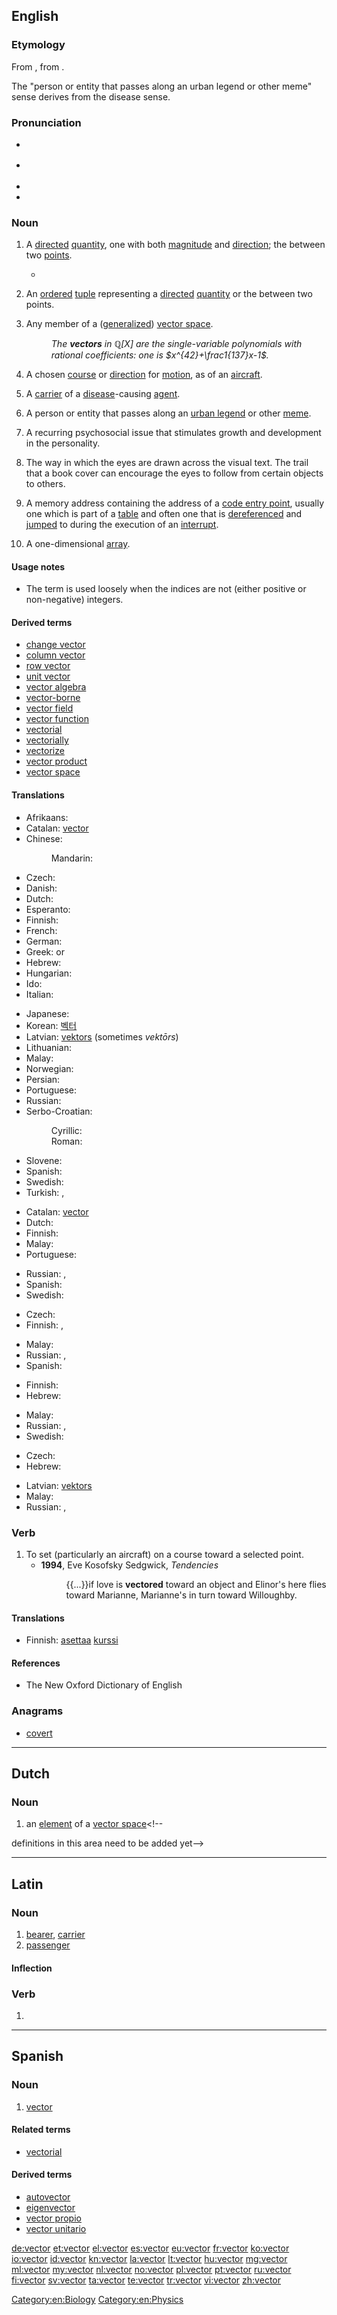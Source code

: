 {{wikify}}

==English==
{{was wotd|2006|June|3}}
{{wikipedia}}

===Etymology===
From {{etyl|la|en}} {{term|vector||carrier|lang=la}}, from {{term|veho|vehō|I carry, I bear|lang=la}}.

The "person or entity that passes along an urban legend or other meme" sense derives from the disease sense.

===Pronunciation===
* {{a|UK}} {{IPA|/ˈvɛktə/}}
* {{a|US}} {{IPA|/ˈvɛktɚ/}}
* {{audio|en-us-vector.ogg|Audio (US)}}
* {{rhymes|ɛktə(ɹ)}}

===Noun===
{{en-noun}}

# {{context|mathematics|lang=en}} A [[directed]] [[quantity]], one with both [[magnitude]] and [[direction]]; the {{soplink|signed|difference}} between two [[points]].
#* {{quote-book|passage=As examples of '''vector''' quantities may be mentioned the distance between any two given points, a velocity, a force, an acceleration, angular velocity, intensity of magnetization flux of heat.|title=[[S:The New Student's Reference Work/Vector|The New Student's Reference Work]]|year=1914}}
# {{context|mathematics|lang=en}} An [[order]]ed [[tuple]] representing a [[directed]] [[quantity]] or the {{soplink|signed|difference}} between two points.
# {{context|mathematics|lang=en}} Any member of a ([[generalize]]d) [[vector space]].
#: ''The '''vectors''' in <math>{\mathbb Q}[X]</math> are the single-variable polynomials with rational coefficients: one is <math>x^{42}+\frac1{137}x-1</math>.''
# {{context|aviation|lang=en}} A chosen [[course]] or [[direction]] for [[motion]], as of an [[aircraft]].
#{{senseid|en|carrier of a disease-causing agent}}{{context|epidemiology|lang=en}} A [[carrier]] of a [[disease]]-causing [[agent]].
# {{context|sociology|lang=en}} A person or entity that passes along an [[urban legend]] or other [[meme]].
# {{context|psychology|lang=en}} A recurring psychosocial issue that stimulates growth and development in the personality.
# The way in which the eyes are drawn across the visual text. The trail that a book cover can encourage the eyes to follow from certain objects to others.{{rfex|lang=en}}
# {{context|computing|operating systems|lang=en}} A memory address containing the address of a [[code entry point]], usually one which is part of a [[table]] and often one that is [[dereference|dereferenced]] and [[jump|jumped]] to during the execution of an [[interrupt]].
# {{context|programming|lang=en}} A one-dimensional [[array]].

====Usage notes====
* {{sense|programming}} The term {{term||vector|lang=en}} is used loosely when the indices are not (either positive or non-negative) integers.

====Derived terms====
* [[change vector]]
* [[column vector]]
* [[row vector]]
* [[unit vector]]
* [[vector algebra]]
* [[vector-borne]]
* [[vector field]]
* [[vector function]]
* [[vectorial]]
* [[vectorially]]
* [[vectorize]]
* [[vector product]]
* [[vector space]]

====Translations====
{{trans-top|directed quantity}}
* Afrikaans: {{t-|af|wektor}}
* Catalan: [[#Catalan|vector]] {{m}}
* Chinese:
*: Mandarin: {{t|cmn|向量|tr=xiàngliàng|sc=Hani}}
* Czech: {{t-|cs|vektor|m}}
* Danish: {{t-|da|vektor|c}}
* Dutch: {{t+|nl|vector|m}}
* Esperanto: {{t-|eo|vektoro}}
* Finnish: {{t+|fi|vektori}}
* French: {{t+|fr|vecteur|m}}
* German: {{t+|de|Vektor|m}}
* Greek: {{t+|el|διάνυσμα|n}} or {{t+|el|άνυσμα|n}}
* Hebrew: {{t+|he|וקטור|m|tr=vektór}}
* Hungarian: {{t+|hu|vektor}}
* Ido: {{t+|io|vektoro}}
* Italian: {{t+|it|vettore|m}}
{{trans-mid}}
* Japanese: {{t+|ja|ベクトル}}
* Korean: [[벡터]]
* Latvian: [[vektors]] (sometimes ''vektōrs'') {{m}}
* Lithuanian: {{t+|lt|vektorius|m}}
* Malay: {{t|ms|vektor}}
* Norwegian: {{t+|no|vektor|m}}
* Persian: {{t+|fa|بردار}}
* Portuguese: {{t+|pt|vector|m}}
* Russian: {{t+|ru|вектор|m|tr=v'éktor}}
* Serbo-Croatian:
*: Cyrillic: {{t-|sh|вектор|m}}
*: Roman: {{t-|sh|vektor|m}}
* Slovene: {{t+|sl|vektor|m}}
* Spanish: {{t+|es|vector|m}}
* Swedish: {{t+|sv|vektor|c}}
* Turkish: {{t+|tr|vektör}}, {{t+|tr|yöney}}
{{trans-bottom}}

{{trans-top|chosen course or direction for motion}}
* Catalan: [[vector]] {{m}}
* Dutch: {{t+|nl|koers|f}}
* Finnish: {{t+|fi|kurssi}}
* Malay: {{t|ms|vektor}}
* Portuguese: {{t+|pt|vector|m}}
{{trans-mid}}
* Russian: {{t+|ru|курс|m|tr=kurs}}, {{t+|ru|направление|n|tr=napravl'énije}}
* Spanish: {{t+|es|vector|m}}
* Swedish: {{t+|sv|vektor|c}}
{{trans-bottom}}

{{trans-top|carrier of a disease-causing agent}}
* Czech: {{t-|cs|přenašeč|m}}
* Finnish: {{t-|fi|taudinkantaja}}, {{t-|fi|tartunnanlevittäjä}}
{{trans-mid}}
* Malay: {{t|ms|vektor}}
* Russian: {{t+|ru|переносчик|m|tr=p'er'enósčik}}, {{t+|ru|носитель|m|tr=nósít'el'}}
* Spanish: {{t+|es|vector|m}}
{{trans-bottom}}

{{trans-top|person or entity that passes along an urban legend or other meme}}
{{trans-mid}}
{{trans-bottom}}

{{trans-top|way in which the eyes are drawn across the visual text}}
{{trans-mid}}
{{trans-bottom}}

{{trans-top|memory address containing the address of a code entry point}}
{{trans-mid}}
{{trans-bottom}}

{{trans-top|data structure consisting of a series of contiguous storage locations which are accessed via an integer offset}}
* Finnish: {{t+|fi|vektori}}
* Hebrew: {{t+|he|וקטור|m|tr=vektór}}
{{trans-mid}}
* Malay: {{t|ms|vektor}}
* Russian: {{t+|ru|вектор|m|tr=v'éktor}}, {{t+|ru|массив|m|tr=massív}}
* Swedish: {{t+|sv|vektor|c}}
{{trans-bottom}}

{{trans-top|programming: one-dimensional array}}
* Czech: {{t-|cs|vektor|m}}
* Hebrew: {{t+|he|וקטור|m|tr=vektór}}
{{trans-mid}}
* Latvian: [[vektors]] {{m}}
* Malay: {{t|ms|vektor}}
* Russian: {{t+|ru|вектор|m|tr=v'éktor}}, {{t+|ru|массив|m|tr=massív}}
{{trans-bottom}}

===Verb===
{{en-verb}}

# To set (particularly an aircraft) on a course toward a selected point.
#* '''1994''', Eve Kosofsky Sedgwick, ''Tendencies''
#*: {{...}}if love is '''vectored''' toward an object and Elinor's here flies toward Marianne, Marianne's in turn toward Willoughby.

====Translations====
{{trans-top|to set (particularly an aircraft) on a course toward a selected point}}
* Finnish: [[asettaa]] [[kurssi]]
{{trans-mid}}
{{trans-bottom}}

====References====
* The New Oxford Dictionary of English

===Anagrams===
* [[covert#English|covert]]

[[Category:en:Biology]]
[[Category:en:Physics]]

----

==Dutch==

===Noun===
{{nl-noun|m|vectoren|vectortje}}

# {{context|mathematics|lang=nl}} an [[element]] of a [[vector space]]<!--
definitions in this area need to be added yet-->

----

==Latin==

===Noun===
{{la-noun|vector|vectoris|vectōris|m|third}}

# [[bearer]], [[carrier]]
# [[passenger]]

====Inflection====
{{la-decl-3rd|vector|vector|vector|vectōr}}

===Verb===
{{la-verb-form|vector}}

# {{conjugation of|vecto|vectō|1|s|pres|pass|ind|lang=la}}

----

==Spanish==

===Noun===
{{es-noun|m|pl=vectores}}

# [[#English|vector]]

====Related terms====
* [[vectorial]]

====Derived terms====
* [[autovector]]
* [[eigenvector]]
* [[vector propio]]
* [[vector unitario]]

[[de:vector]]
[[et:vector]]
[[el:vector]]
[[es:vector]]
[[eu:vector]]
[[fr:vector]]
[[ko:vector]]
[[io:vector]]
[[id:vector]]
[[kn:vector]]
[[la:vector]]
[[lt:vector]]
[[hu:vector]]
[[mg:vector]]
[[ml:vector]]
[[my:vector]]
[[nl:vector]]
[[no:vector]]
[[pl:vector]]
[[pt:vector]]
[[ru:vector]]
[[fi:vector]]
[[sv:vector]]
[[ta:vector]]
[[te:vector]]
[[tr:vector]]
[[vi:vector]]
[[zh:vector]]